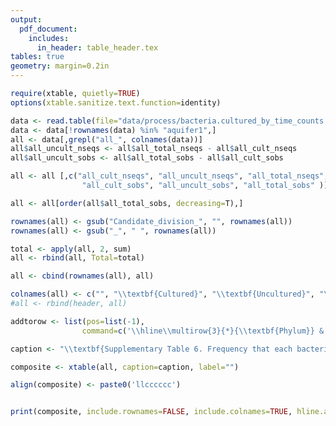 ```yaml
---
output:
  pdf_document:
    includes:
      in_header: table_header.tex
tables: true
geometry: margin=0.2in
---
```


\captionsetup{labelformat=empty}


```r
require(xtable, quietly=TRUE)
options(xtable.sanitize.text.function=identity)

data <- read.table(file="data/process/bacteria.cultured_by_time_counts.tsv", header=T, stringsAsFactors=F)
data <- data[!rownames(data) %in% "aquifer1",]
all <- data[,grepl("all_", colnames(data))]
all$all_uncult_nseqs <- all$all_total_nseqs - all$all_cult_nseqs
all$all_uncult_sobs <- all$all_total_sobs - all$all_cult_sobs

all <- all [,c("all_cult_nseqs", "all_uncult_nseqs", "all_total_nseqs",
				"all_cult_sobs", "all_uncult_sobs", "all_total_sobs" )]

all <- all[order(all$all_total_sobs, decreasing=T),]

rownames(all) <- gsub("Candidate_division_", "", rownames(all))
rownames(all) <- gsub("_", " ", rownames(all))

total <- apply(all, 2, sum)
all <- rbind(all, Total=total)

all <- cbind(rownames(all), all)

colnames(all) <- c("", "\\textbf{Cultured}", "\\textbf{Uncultured}", "\\textbf{Total}",  "\\textbf{Cultured}", "\\textbf{Uncultured}", "\\textbf{Total}")
#all <- rbind(header, all)

addtorow <- list(pos=list(-1),
				command=c('\\hline\\multirow{3}{*}{\\textbf{Phylum}} & \\multicolumn{3}{c}{\\textbf{Sequences}} & \\multicolumn{3}{c}{\\textbf{OTUs}} \\\\ \\cmidrule(r){2-4}	\\cmidrule(r){5-7}'))

caption <- "\\textbf{Supplementary Table 6. Frequency that each bacterial sequence or OTU was retrieved by cultivation or by culture-independent methods.}"

composite <- xtable(all, caption=caption, label="")

align(composite) <- paste0('llcccccc')


print(composite, include.rownames=FALSE, include.colnames=TRUE, hline.after = c(0, nrow(composite)-1, nrow(composite)), comment=FALSE, add.to.row=addtorow, caption.placement = "top", size="scriptsize")
```
